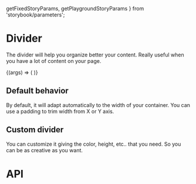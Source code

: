   getFixedStoryParams,
  getPlaygroundStoryParams
} from 'storybook/parameters';

<Meta title="Components/Divider" component={Divider} />

# Divider

The divider will help you organize better your content. Really useful when you have a lot of content on your page.

<Story name="playground" parameters={getPlaygroundStoryParams()}>
  {(args) => (
    <Box width="800px">
      <Divider />
    </Box>
  )}
</Story>

## Default behavior

By default, it will adapt automatically to the width of your container. You can use a padding to trim width from X or Y axis.

<Canvas>
  <Story name="default" parameters={getFixedStoryParams()}>
    <Box width="800px">
      <Divider />
    </Box>
  </Story>
</Canvas>

## Custom divider

You can customize it giving the color, height, etc.. that you need. So you can be as creative as you want.

<Canvas>
  <Story name="custom color" parameters={getFixedStoryParams()}>
    <Box width="800px">
      <Divider backgroundColor="red.500" height="2px" />
    </Box>
  </Story>
  <Story name="creative color" parameters={getFixedStoryParams()}>
    <Box width="800px">
      <Divider background="linear-gradient(90deg, rgba(2,0,36,1) 0%, rgba(9,9,121,1) 16%, rgba(0,212,255,1) 50%)" />
    </Box>
  </Story>
</Canvas>

# API

<ArgsTable of={Divider} />
